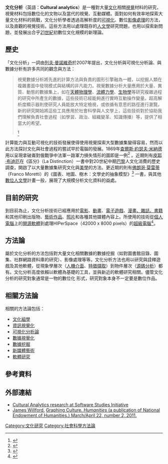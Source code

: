 '''文化分析'''（英語：'''Cultural analytics'''）是一種對大量[[文化|文化]]相關[[視覺|視覺]]材料的研究，視覺材料包括數位化的文物以及當代的視覺、互動媒體。面對如何有效率地探索大量文化材料的挑戰，文化分析學者透過高解析度的[[可视化_(计算机图形学)|可視化]]、數位[[影像處理|影像處理]]的方法，以及直觀的視覺技術。這些方法用以處理既存的[[人文學|人文學]]研究問題，也用以探索新問題，並發展出合乎[[21世紀|21世紀]]初數位文化規模的新理論。

== 歷史 ==
「文化分析」一詞由[[列夫·曼諾維奇|列夫·曼諾維奇]]於2007年提出，文化分析與可視化分析論、與數據分析有許多共同的觀念與方法：<blockquote><div>視覺數據分析將先進的計算方法與負責的圖形引擎融為一體，以挖掘人類在複雜畫面中發現模式與結構的非凡能力。視覺數據分析大量應用於大量、異質、動態的數據集上，如在[[天體物理學|天體物理學]]、[[流體力學|流體力學]]、[[生物學|生物學]]等研究複雜過程的研究中所產生的數據，這些技術已經能夠進行實時互動操作變量。超高解析度顯示器則使研究人員能放大特定檢視，或依循有意思的路徑進行瀏覽。新的研究開始將這些工具應用於社會科學與人文學上，這些技術對於協助我們理解負責社會過程（如學習、政治、組織變革、知識傳播）等，提供了相當大的希望。</div><ref>{{cite web|url=http://wp.nmc.org/horizon2010/chapters/visual-data-analysis/ |title=Four to Five Years: Visual Data Analysis |work=2010 Horizon Report |publisher=The New Media Consortium |deadurl=yes |archiveurl=https://web.archive.org/web/20110810143644/http://wp.nmc.org/horizon2010/chapters/visual-data-analysis/ |archivedate=2011-08-10 }}</ref></blockquote>計算能力與互動可視化的技術發展使得使用視覺探索大型數據集變得容易，然而以此方法探討文化與社會過程的嘗試早於電腦的發展。1869年[[查爾斯·約瑟夫·米納德|查爾斯·約瑟夫·米納德]]用以呈現拿破崙對俄戰爭中法軍一路軍力損失情形的圖即是一例<ref>{{Cite web |url=http://www.edwardtufte.com/tufte/minard |title=Napoleon's March on Moscow |accessdate=2017-01-25 |archive-date=2020-04-06 |archive-url=https://web.archive.org/web/20200406164550/https://www.edwardtufte.com/tufte/minard |dead-url=no }}</ref> 。近期則有[[皮耶·布迪厄|皮耶·布迪厄]]在《區分》（La Distinction）一書中對20世紀中期[[巴黎|巴黎]]人文化消費的歷史調查，開啟了以大量數據集研究文化與[[美學|美學]]的方法。更近期的則有[[佛朗哥·莫雷蒂|佛朗哥·莫雷蒂]]（Franco Moretti）的《圖表、地圖、樹木：文學史的抽象模型》<ref name="Moretti, 2005">{{Cite book|title=Graphs, maps, trees: abstract models for a literary history|last=Moretti|first=Franco|publisher=Verso|year=2005|isbn=1-84467-026-0 <!--(alk. paper)-->|pages=119}}</ref> 一書，與其他[[數位人文學|數位人文學]]計畫一般，展現了大規模分析文化資料的益處。

== 目前的研究 ==
到目前為止，文化分析技術已經應用於[[電影|電影]]、[[動畫|動畫]]、[[視訊遊戲|電子遊戲]]、[[漫畫|漫畫、]][[雜誌|雜誌、]][[書籍|書籍]]和其他印刷出版物、[[藝術品|藝術作品]]、[[照片|照片]]和各種其他媒體內容上。所使用的技術從[[个人电脑|個人電腦]]上的[[开源软件|開源軟體]]到處理HIPerSpace（42000 x 8000 pixels）的[[超級電腦|超級電腦]]<ref>{{Cite web |url=http://vis.ucsd.edu/mediawiki/index.php/Research_Projects:_HIPerSpace |title=HIPerSpace |access-date=2017-01-25 |archive-url=https://web.archive.org/web/20170301123646/http://vis.ucsd.edu/mediawiki/index.php/Research_Projects:_HIPerSpace |archive-date=2017-03-01 |dead-url=yes }}</ref>。

== 方法論 ==
屬於文化分析的方法包括對大量文化相關數據的數據挖掘（如對圖書館目錄、圖集、社群網路資料庫的研究）、影像處理等等。文化分析方法也用以研究與詮釋遊戲及其他軟體，從現象學層次（[[人機介面裝置|人機介面]]、[[特徵提取|特徵擷取]]）到物件層次（[[源碼分析|源碼分析]]）都有。文化分析高度依賴以軟體為基礎的工具，並與新近的軟體研究相關。儘管文化分析的研究對象通常是一物的數位化
形式，研究對象本身不一定要是數位作品。

== 相關方法論 ==
相關的方法論包括：
* [[文化组学|文化組學]]
* [[信息可视化|資訊視覺化]]
* [[可视化分析论|可視化分析論]]
* [[数据视觉化|數據視覺化]]
* [[数据挖掘|數據挖掘]]
* [[新媒體藝術|新媒體藝術]]
* [[軟體研究|軟體研究]]

== 參考資料 ==
{{reflist}}

== 外部連結 ==
* [http://lab.softwarestudies.com/2008/09/cultural-analytics.html Cultural Analytics research at Software Studies Initiative] {{Wayback|url=http://lab.softwarestudies.com/2008/09/cultural-analytics.html |date=20210225080656 }}
* [https://web.archive.org/web/20120126011014/http://www.neh.gov/news/humanities/2011-03/Graphing.html James Willford.] [https://web.archive.org/web/20120126011014/http://www.neh.gov/news/humanities/2011-03/Graphing.html Graphing Culture. ''Humanities'' (a publication of National Endowment of Humanities.) March/April 22, number 2, 2011.]
[[Category:文化研究|Category:文化研究]]
[[Category:社會科學方法論|Category:社會科學方法論]]